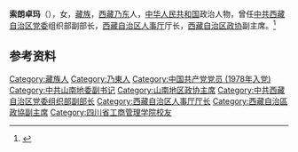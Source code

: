 '''索朗卓玛'''（{{bd|1948年|12月|}}），女，[[藏族|藏族]]，[[西藏|西藏]][[乃东|乃东]]人，[[中华人民共和国|中华人民共和国]]政治人物，曾任[[中共西藏自治区党委|中共西藏自治区党委]]组织部副部长，[[西藏自治区人事厅|西藏自治区人事厅]]厅长，[[西藏自治区政协|西藏自治区政协]]副主席。<ref>{{Cite web|title=政协西藏自治区第九届委员会主席副主席简历|url=http://www.xizang.gov.cn/xwzx_406/ztzl_416/cxzt/lhzt/lhbgjy/201901/t20190117_47987.html|accessdate=2020-09-11|work=西藏自治区人民政府}}</ref>

== 参考资料 ==
{{reflist}}

{{中国人物小作品}}

{{Authority control}}
{{DEFAULTSORT:}}
[[Category:藏族人|Category:藏族人]]
[[Category:乃東人|Category:乃東人]]
[[Category:中国共产党党员_(1978年入党)|Category:中国共产党党员 (1978年入党)]]
[[Category:中共山南地委副书记|Category:中共山南地委副书记]]
[[Category:山南地区政协主席|Category:山南地区政协主席]]
[[Category:中共西藏自治区党委组织部副部长|Category:中共西藏自治区党委组织部副部长]]
[[Category:西藏自治区人事厅厅长|Category:西藏自治区人事厅厅长]]
[[Category:西藏自治區政協副主席|Category:西藏自治區政協副主席]]
[[Category:四川省工商管理学院校友|Category:四川省工商管理学院校友]]